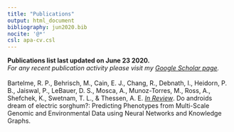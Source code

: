 ```yaml
---
title: "Publications"
output: html_document
bibliography: jun2020.bib
nocite: '@*'
csl: apa-cv.csl
---
```


<link rel="stylesheet" href="styles.css" type="text/css">


**Publications list last updated  on June 23 2020.**<br>
*For any recent publication activity please visit my [Google Scholar page](https://scholar.google.com/citations?user=zkKcdmcAAAAJ&hl=en).*<br><br>Bartelme, R. P., Behrisch, M., Cain, E. J., Chang, R., Debnath, I., Heidorn, P. B., Jaiswal, P., LeBauer, D. S., Mosca, A., Munoz-Torres, M., Ross, A., Shefchek, K., Swetnam, T. L., & Thessen, A. E. [*In Review*](https://github.com/genophenoenvo/papers/blob/master/phenomics_perspective/Perspective.pdf). Do androids dream of electric sorghum?: Predicting Phenotypes from Multi-Scale Genomic and Environmental Data using Neural Networks and Knowledge Graphs. 